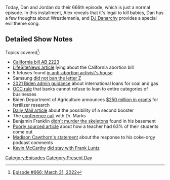 {{DEFAULTSORT:
    #_EPISODE_0666:March 31, 2022
}}{{Episode
    | title           = March 31, 2022
    | caption         = Listen to this episode on [https://knowledgefight.libsyn.com/666-march-31-2022 Libsyn] [https://open.spotify.com/episode/0RxagRZD0qXZcJlQ7qQgnf Spotify], Read the [[Transcript/666: March 31, 2022|Unofficial Transcript]], View discussion on [https://reddit.com/tvt0by Reddit]
    | episodeNumber   = 666
    | length          = 01:51:25
    | airDate         = April 4, 2022
    | coverageDate    = March 31, 2022
    | episodeType     = [[:Category:Present Day|Present Day]]
    | previousEpisode = [[665: Formulaic Objections Part 6]]
    | nextEpisode     = [[667: July 25, 2003]]
}}

{{Stub}}

Today, Dan and Jordan do their 666th episode, which is just a normal episode.  In this installment, Alex reveals that it's legal to kill babies, Dan has a few thoughts about Wrestlemania, and [[DJ Danarchy]] provides a special evil theme song.

==Detailed Show Notes==

Topics covered<ref>[https://knowledgefight.com/research/2022/4/3/episode-666-march-31-2022 Episode #666: March 31, 2022]</ref>:

*[https://leginfo.legislature.ca.gov/faces/billNavClient.xhtml?bill_id=202120220AB2223 California bill AB 2223]
*[https://www.lifenews.com/2022/03/24/california-bill-would-allow-killing-babies-in-infanticide-up-to-28-days-after-birth/ LifeSiteNews article] lying about the California abortion bill
*5 fetuses found [https://www.nytimes.com/2022/03/31/us/fetus-anti-abortion-home.html in anti-abortion activist's house]
*Samsung [https://www.rt.com/news/552994-samsung-drop-z-ukraine-request/ did not ban the letter Z]
*[https://home.treasury.gov/news/press-releases/jy0323 2021 Biden admin guidance] about international loans for coal and gas
*[https://occ.treas.gov/news-issuances/news-releases/2021/nr-occ-2021-8.html OCC rule] that banks cannot refuse to loan to entire categories of businesses
*Biden Department of Agriculture announces [https://www.usda.gov/media/press-releases/2022/03/11/usda-announces-plans-250-million-investment-support-innovative $250 million in grants] for fertilizer research
*[https://www.dailymail.co.uk/health/article-10668355/FDA-vaccine-chief-says-Americans-need-fourth-COVID-19-vaccine-shot-fall.html Daily Mail article] about the possibility of a second booster
*The [https://www.youtube.com/watch?v=2ENukDcykt8 conference call] with Dr. Marks
*Benjamin Franklin [https://theculturetrip.com/europe/united-kingdom/england/london/articles/the-chilling-story-behind-the-skeletons-in-benjamin-franklins-basement/ didn't murder the skeletons] found in his basement
*[https://thelibertydaily.com/public-school-indoctrination-is-real-4th-grade-teach-in-austin-told-her-peers-63-of-her-class-came-out-as-lgbtqia/ Poorly sourced article] about how a teacher had 63% of their students come out
*[https://www.nbcnews.com/politics/congress/cawthorn-responds-gop-backlash-orgy-comments-blaming-democrats-remarks-rcna22667 Madison Cawthorn's statement] about the response to his coke-orgy podcast comments
*[[Kevin McCarthy]] [https://www.cnbc.com/2021/05/04/kevin-mccarthy-admits-he-rented-room-from-gop-pollster-frank-luntz.html did stay with Frank Luntz]

[[Category:Episodes]]
[[Category:Present Day]]
